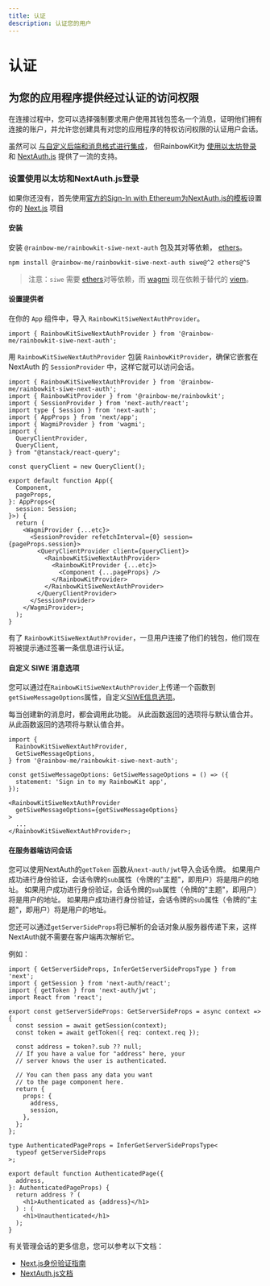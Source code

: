 ```yaml
---
title: 认证
description: 认证您的用户
---
```


# 认证

## 为您的应用程序提供经过认证的访问权限

在连接过程中，您可以选择强制要求用户使用其钱包签名一个消息，证明他们拥有连接的账户，并允许您创建具有对您的应用程序的特权访问权限的认证用户会话。

虽然可以 [与自定义后端和消息格式进行集成](/docs/custom-authentication)， 但RainbowKit为 [使用以太坊登录](https://login.xyz) 和 [NextAuth.js](https://next-auth.js.org) 提供了一流的支持。

### 设置使用以太坊和NextAuth.js登录

如果你还没有，首先使用[官方的Sign-In with Ethereum为NextAuth.js的模板](https://docs.login.xyz/integrations/nextauth.js)设置你的 [Next.js](https://nextjs.org) 项目

#### 安装

安装 `@rainbow-me/rainbowkit-siwe-next-auth` 包及其对等依赖， [ethers](https://docs.ethers.org/v5/)。

```bash
npm install @rainbow-me/rainbowkit-siwe-next-auth siwe@^2 ethers@^5
```

> 注意：`siwe` 需要 [ethers](https://docs.ethers.org/v5/)对等依赖，而 [wagmi](https://wagmi.sh/) 现在依赖于替代的 [viem](https://viem.sh)。

#### 设置提供者

在你的 `App` 组件中，导入 `RainbowKitSiweNextAuthProvider`。

```tsx
import { RainbowKitSiweNextAuthProvider } from '@rainbow-me/rainbowkit-siwe-next-auth';
```

用 `RainbowKitSiweNextAuthProvider` 包装 `RainbowKitProvider`，确保它嵌套在 NextAuth 的 `SessionProvider` 中，这样它就可以访问会话。

```tsx
import { RainbowKitSiweNextAuthProvider } from '@rainbow-me/rainbowkit-siwe-next-auth';
import { RainbowKitProvider } from '@rainbow-me/rainbowkit';
import { SessionProvider } from 'next-auth/react';
import type { Session } from 'next-auth';
import { AppProps } from 'next/app';
import { WagmiProvider } from 'wagmi';
import {
  QueryClientProvider,
  QueryClient,
} from "@tanstack/react-query";

const queryClient = new QueryClient();

export default function App({
  Component,
  pageProps,
}: AppProps<{
  session: Session;
}>) {
  return (
    <WagmiProvider {...etc}>
      <SessionProvider refetchInterval={0} session={pageProps.session}>
        <QueryClientProvider client={queryClient}>
          <RainbowKitSiweNextAuthProvider>
            <RainbowKitProvider {...etc}>
              <Component {...pageProps} />
            </RainbowKitProvider>
          </RainbowKitSiweNextAuthProvider>
        </QueryClientProvider>
      </SessionProvider>
    </WagmiProvider>;
  );
}
```

有了 `RainbowKitSiweNextAuthProvider`，一旦用户连接了他们的钱包，他们现在将被提示通过签署一条信息进行认证。

#### 自定义 SIWE 消息选项

您可以通过在`RainbowKitSiweNextAuthProvider`上传递一个函数到`getSiweMessageOptions`属性，自定义[SIWE信息选项](https://github.com/spruceid/siwe/blob/v1.1.6/packages/siwe/lib/client.ts#L29)。

每当创建新的消息时，都会调用此功能。 从此函数返回的选项将与默认值合并。 从此函数返回的选项将与默认值合并。

```tsx
import {
  RainbowKitSiweNextAuthProvider,
  GetSiweMessageOptions,
} from '@rainbow-me/rainbowkit-siwe-next-auth';

const getSiweMessageOptions: GetSiweMessageOptions = () => ({
  statement: 'Sign in to my RainbowKit app',
});

<RainbowKitSiweNextAuthProvider
  getSiweMessageOptions={getSiweMessageOptions}
>
  ...
</RainbowKitSiweNextAuthProvider>;
```

#### 在服务器端访问会话

您可以使用NextAuth的`getToken` 函数从`next-auth/jwt`导入会话令牌。 如果用户成功进行身份验证，会话令牌的`sub`属性（令牌的"主题"，即用户）将是用户的地址。 如果用户成功进行身份验证，会话令牌的`sub`属性（令牌的"主题"，即用户）将是用户的地址。 如果用户成功进行身份验证，会话令牌的`sub`属性（令牌的"主题"，即用户）将是用户的地址。

您还可以通过`getServerSideProps`将已解析的会话对象从服务器传递下来，这样NextAuth就不需要在客户端再次解析它。

例如：

```tsx
import { GetServerSideProps, InferGetServerSidePropsType } from 'next';
import { getSession } from 'next-auth/react';
import { getToken } from 'next-auth/jwt';
import React from 'react';

export const getServerSideProps: GetServerSideProps = async context => {
  const session = await getSession(context);
  const token = await getToken({ req: context.req });

  const address = token?.sub ?? null;
  // If you have a value for "address" here, your
  // server knows the user is authenticated.

  // You can then pass any data you want
  // to the page component here.
  return {
    props: {
      address,
      session,
    },
  };
};

type AuthenticatedPageProps = InferGetServerSidePropsType<
  typeof getServerSideProps
>;

export default function AuthenticatedPage({
  address,
}: AuthenticatedPageProps) {
  return address ? (
    <h1>Authenticated as {address}</h1>
  ) : (
    <h1>Unauthenticated</h1>
  );
}
```

有关管理会话的更多信息，您可以参考以下文档：

-   [Next.js身份验证指南](https://nextjs.org/docs/authentication)
-   [NextAuth.js文档](https://next-auth.js.org)
